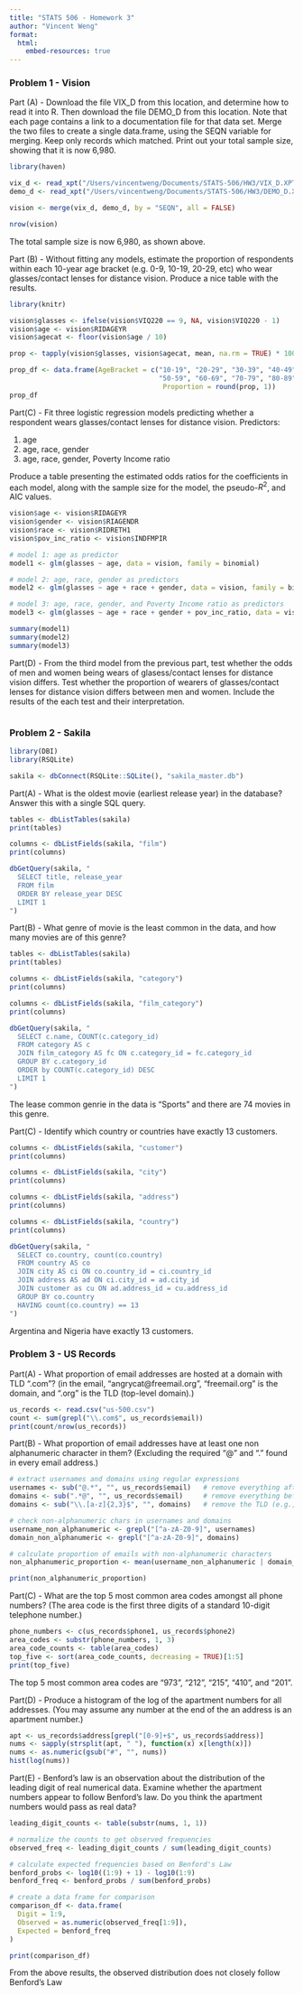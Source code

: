 ```yaml
---
title: "STATS 506 - Homework 3"
author: "Vincent Weng"
format:
  html:
    embed-resources: true
---
```


<h3>Problem 1 - Vision</h3>

Part (A) - Download the file VIX_D from this location, and determine how to read it into R. Then download the file DEMO_D from this location. Note that each page contains a link to a documentation file for that data set. Merge the two files to create a single data.frame, using the SEQN variable for merging. Keep only records which matched. Print out your total sample size, showing that it is now 6,980.
```r
library(haven)

vix_d <- read_xpt("/Users/vincentweng/Documents/STATS-506/HW3/VIX_D.XPT")
demo_d <- read_xpt("/Users/vincentweng/Documents/STATS-506/HW3/DEMO_D.XPT")

vision <- merge(vix_d, demo_d, by = "SEQN", all = FALSE)

nrow(vision)
```
The total sample size is now 6,980, as shown above.


Part (B) - Without fitting any models, estimate the proportion of respondents within each 10-year age bracket (e.g. 0-9, 10-19, 20-29, etc) who wear glasses/contact lenses for distance vision. Produce a nice table with the results.
```r
library(knitr)

vision$glasses <- ifelse(vision$VIQ220 == 9, NA, vision$VIQ220 - 1)
vision$age <- vision$RIDAGEYR
vision$agecat <- floor(vision$age / 10)

prop <- tapply(vision$glasses, vision$agecat, mean, na.rm = TRUE) * 100

prop_df <- data.frame(AgeBracket = c("10-19", "20-29", "30-39", "40-49", 
                                     "50-59", "60-69", "70-79", "80-89"),
                                      Proportion = round(prop, 1))
prop_df
```



Part(C) - Fit three logistic regression models predicting whether a respondent wears glasses/contact lenses for distance vision. Predictors:

1. age
2. age, race, gender
3. age, race, gender, Poverty Income ratio

Produce a table presenting the estimated odds ratios for the coefficients in each model, along with the sample size for the model, the pseudo-$R^2$, and AIC values.
```r
vision$age <- vision$RIDAGEYR
vision$gender <- vision$RIAGENDR
vision$race <- vision$RIDRETH1
vision$pov_inc_ratio <- vision$INDFMPIR

# model 1: age as predictor
model1 <- glm(glasses ~ age, data = vision, family = binomial)

# model 2: age, race, gender as predictors
model2 <- glm(glasses ~ age + race + gender, data = vision, family = binomial)

# model 3: age, race, gender, and Poverty Income ratio as predictors
model3 <- glm(glasses ~ age + race + gender + pov_inc_ratio, data = vision, family = binomial)

summary(model1)
summary(model2)
summary(model3)
```




Part(D) - From the third model from the previous part, test whether the odds of men and women being wears of glasess/contact lenses for distance vision differs. Test whether the proportion of wearers of glasses/contact lenses for distance vision differs between men and women. Include the results of the each test and their interpretation.
```r

```





<h3>Problem 2 - Sakila</h3>

```r
library(DBI)
library(RSQLite)

sakila <- dbConnect(RSQLite::SQLite(), "sakila_master.db")
```

Part(A) - What is the oldest movie (earliest release year) in the database? Answer this with a single SQL query.
```r
tables <- dbListTables(sakila)
print(tables)

columns <- dbListFields(sakila, "film")
print(columns)

dbGetQuery(sakila, "
  SELECT title, release_year
  FROM film
  ORDER BY release_year DESC
  LIMIT 1
")
```


Part(B) - What genre of movie is the least common in the data, and how many movies are of this genre?
```r
tables <- dbListTables(sakila)
print(tables)

columns <- dbListFields(sakila, "category")
print(columns)

columns <- dbListFields(sakila, "film_category")
print(columns)

dbGetQuery(sakila, "
  SELECT c.name, COUNT(c.category_id)
  FROM category AS c
  JOIN film_category AS fc ON c.category_id = fc.category_id
  GROUP BY c.category_id
  ORDER by COUNT(c.category_id) DESC
  LIMIT 1
")
```
The lease common genrie in the data is "Sports" and there are 74 movies in this genre.



Part(C) - Identify which country or countries have exactly 13 customers.
```r
columns <- dbListFields(sakila, "customer")
print(columns)

columns <- dbListFields(sakila, "city")
print(columns)

columns <- dbListFields(sakila, "address")
print(columns)

columns <- dbListFields(sakila, "country")
print(columns)

dbGetQuery(sakila, "
  SELECT co.country, count(co.country)
  FROM country AS co
  JOIN city AS ci ON co.country_id = ci.country_id
  JOIN address AS ad ON ci.city_id = ad.city_id
  JOIN customer as cu ON ad.address_id = cu.address_id
  GROUP BY co.country
  HAVING count(co.country) == 13
")
```
Argentina and Nigeria have exactly 13 customers.





<h3>Problem 3 - US Records</h3>

Part(A) - What proportion of email addresses are hosted at a domain with TLD “.com”? (in the email, “angrycat@freemail.org”, “freemail.org” is the domain, and “.org” is the TLD (top-level domain).)
```r
us_records <- read.csv("us-500.csv")
count <- sum(grepl("\\.com$", us_records$email))
print(count/nrow(us_records))
```


Part(B) - What proportion of email addresses have at least one non alphanumeric character in them? (Excluding the required “@” and “.” found in every email address.)
```r
# extract usernames and domains using regular expressions
usernames <- sub("@.*", "", us_records$email)   # remove everything after '@' to get usernames
domains <- sub(".*@", "", us_records$email)     # remove everything before '@' to get domains
domains <- sub("\\.[a-z]{2,3}$", "", domains)   # remove the TLD (e.g., .com, .org)

# check non-alphanumeric chars in usernames and domains
username_non_alphanumeric <- grepl("[^a-zA-Z0-9]", usernames)
domain_non_alphanumeric <- grepl("[^a-zA-Z0-9]", domains)

# calculate proportion of emails with non-alphanumeric characters
non_alphanumeric_proportion <- mean(username_non_alphanumeric | domain_non_alphanumeric)

print(non_alphanumeric_proportion)
```


Part(C) - What are the top 5 most common area codes amongst all phone numbers? (The area code is the first three digits of a standard 10-digit telephone number.)
```r
phone_numbers <- c(us_records$phone1, us_records$phone2)
area_codes <- substr(phone_numbers, 1, 3)
area_code_counts <- table(area_codes)
top_five <- sort(area_code_counts, decreasing = TRUE)[1:5]
print(top_five)
```
The top 5 most common area codes are "973", "212", "215", "410", and "201".




Part(D) - Produce a histogram of the log of the apartment numbers for all addresses. (You may assume any number at the end of the an address is an apartment number.)
```r
apt <- us_records$address[grepl("[0-9]+$", us_records$address)]
nums <- sapply(strsplit(apt, " "), function(x) x[length(x)])
nums <- as.numeric(gsub("#", "", nums))
hist(log(nums))
```



Part(E) - Benford’s law is an observation about the distribution of the leading digit of real numerical data. Examine whether the apartment numbers appear to follow Benford’s law. Do you think the apartment numbers would pass as real data?
```r
leading_digit_counts <- table(substr(nums, 1, 1))

# normalize the counts to get observed frequencies
observed_freq <- leading_digit_counts / sum(leading_digit_counts)

# calculate expected frequencies based on Benford's Law
benford_probs <- log10((1:9) + 1) - log10(1:9)
benford_freq <- benford_probs / sum(benford_probs)

# create a data frame for comparison
comparison_df <- data.frame(
  Digit = 1:9,
  Observed = as.numeric(observed_freq[1:9]),
  Expected = benford_freq
)

print(comparison_df)
```

From the above results, the observed distribution does not closely follow Benford's Law

